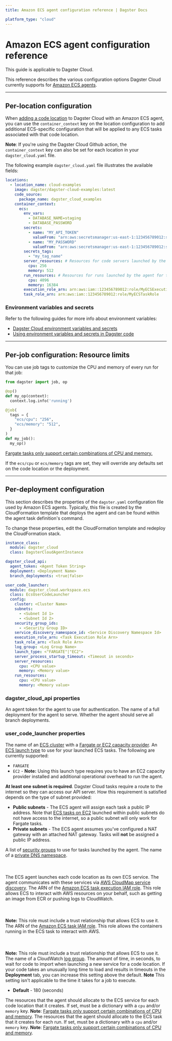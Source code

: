 ```yaml
---
title: Amazon ECS agent configuration reference | Dagster Docs

platform_type: "cloud"
---
```


# Amazon ECS agent configuration reference

<Note>This guide is applicable to Dagster Cloud.</Note>

This reference describes the various configuration options Dagster Cloud currently supports for [Amazon ECS agents](/dagster-cloud/deployment/agents/amazon-ecs).

---

## Per-location configuration

When [adding a code location](/dagster-cloud/developing-testing/code-locations) to Dagster Cloud with an Amazon ECS agent, you can use the `container_context` key on the location configuration to add additional ECS-specific configuration that will be applied to any ECS tasks associated with that code location.

**Note**: If you're using the Dagster Cloud Github action, the `container_context` key can also be set for each location in your `dagster_cloud.yaml` file.

The following example `dagster_cloud.yaml` file illustrates the available fields:

```yaml
locations:
  - location_name: cloud-examples
    image: dagster/dagster-cloud-examples:latest
    code_source:
      package_name: dagster_cloud_examples
    container_context:
      ecs:
        env_vars:
          - DATABASE_NAME=staging
          - DATABASE_PASSWORD
        secrets:
          - name: "MY_API_TOKEN"
            valueFrom: "arn:aws:secretsmanager:us-east-1:123456789012:secret:FOO-AbCdEf:token::"
          - name: "MY_PASSWORD"
            valueFrom: "arn:aws:secretsmanager:us-east-1:123456789012:secret:FOO-AbCdEf:password::"
        secrets_tags:
          - "my_tag_name"
        server_resources: # Resources for code servers launched by the agent for this location
          cpu: 256
          memory: 512
        run_resources: # Resources for runs launched by the agent for this location
          cpu: 4096
          memory: 16384
        execution_role_arn: arn:aws:iam::123456789012:role/MyECSExecutionRole
        task_role_arn: arn:aws:iam::123456789012:role/MyECSTaskRole
```

### Environment variables and secrets

<AmazonEcsEnvVarsConfiguration />

Refer to the following guides for more info about environment variables:

- [Dagster Cloud environment variables and secrets](/dagster-cloud/developing-testing/environment-variables-and-secrets)
- [Using environment variables and secrets in Dagster code](/guides/dagster/using-environment-variables-and-secrets)

---

## Per-job configuration: Resource limits

You can use job tags to customize the CPU and memory of every run for that job:

```py
from dagster import job, op

@op()
def my_op(context):
  context.log.info('running')

@job(
  tags = {
    "ecs/cpu": "256",
    "ecs/memory": "512",
  }
)
def my_job():
  my_op()
```

[Fargate tasks only support certain combinations of CPU and memory.](https://docs.aws.amazon.com/AmazonECS/latest/developerguide/task-cpu-memory-error.html)

If the `ecs/cpu` or `ecs/memory` tags are set, they will override any defaults set on the code location or the deployment.

---

## Per-deployment configuration

This section describes the properties of the `dagster.yaml` configuration file used by Amazon ECS agents. Typically, this file is created by the CloudFormation template that deploys the agent and can be found within the agent task definition's command.

To change these properties, edit the CloudFormation template and redeploy the CloudFormation stack.

```yaml
instance_class:
  module: dagster_cloud
  class: DagsterCloudAgentInstance

dagster_cloud_api:
  agent_token: <Agent Token String>
  deployment: <Deployment Name>
  branch_deployments: <true|false>

user_code_launcher:
  module: dagster_cloud.workspace.ecs
  class: EcsUserCodeLauncher
  config:
    cluster: <Cluster Name>
    subnets:
      - <Subnet Id 1>
      - <Subnet Id 2>
    security_group_ids:
      - <Security Group ID>
    service_discovery_namespace_id: <Service Discovery Namespace Id>
    execution_role_arn: <Task Execution Role Arn>
    task_role_arn: <Task Role Arn>
    log_group: <Log Group Name>
    launch_type: <"FARGATE"|"EC2">
    server_process_startup_timeout: <Timeout in seconds>
    server_resources:
      cpu: <CPU value>
      memory: <Memory value>
    run_resources:
      cpu: <CPU value>
      memory: <Memory value>
```

### dagster_cloud_api properties

<ReferenceTable>
  <ReferenceTableItem propertyName="dagster_cloud_api.agent_token">
    An agent token for the agent to use for authentication.
  </ReferenceTableItem>
  <ReferenceTableItem propertyName="dagster_cloud_api.deployment">
    The name of a full deployment for the agent to serve.
  </ReferenceTableItem>
  <ReferenceTableItem propertyName="dagster_cloud_api.branch_deployments">
    Whether the agent should serve all branch deployments.
  </ReferenceTableItem>
</ReferenceTable>

### user_code_launcher properties

<ReferenceTable>
  <ReferenceTableItem
  propertyName="config.cluster"
  >
  The name of an <a href="https://docs.aws.amazon.com/AmazonECS/latest/developerguide/create_cluster.html" target="_blank">ECS cluster</a> with a <a href="https://docs.aws.amazon.com/AmazonECS/latest/developerguide/cluster-capacity-providers.html" target="_blank">Fargate or EC2 capacity provider</a>.
  </ReferenceTableItem>
  <ReferenceTableItem
  propertyName="config.launch_type"
  >
  An <a href="https://docs.aws.amazon.com/AmazonECS/latest/developerguide/launch_types.html" target="blank">ECS launch type</a> to use for your launched ECS tasks. The following are currently supported:
  <ul>
    <li><code>FARGATE</code></li>
    <li><code>EC2</code> - <strong>Note:</strong> Using this launch type requires you to have an EC2 capacity provider installed and additional operational overhead to run the agent.</li>
  </ul>
  </ReferenceTableItem>
  <ReferenceTableItem
  propertyName="config.subnets">
  <strong>At least one subnet is required</strong>. Dagster Cloud tasks require a route to the internet so they can access our API server. How this requirement is satisfied depends on the type of subnet provided:

   <ul>
    <li>
     <strong>Public subnets</strong> - The ECS agent will assign each task a public IP address. Note that <a href="https://docs.aws.amazon.com/AmazonECS/latest/developerguide/task-networking-awsvpc.html">ECS tasks on EC2</a> launched within public subnets do not have access to the internet, so a public subnet will only work for Fargate tasks.
    </li>
    <li>
     <strong>Private subnets</strong> - The ECS agent assumes you've configured a NAT gateway with an attached NAT gateway. Tasks will <strong>not</strong> be assigned a public IP address.
    </li>
    </ul>
  </ReferenceTableItem>
  <ReferenceTableItem
  propertyName="config.security_group_ids"
  >
  A list of <a href="https://docs.aws.amazon.com/AWSCloudFormation/latest/UserGuide/aws-properties-ec2-security-group.html" target="_blank">security groups</a> to use for tasks launched by the agent.
  </ReferenceTableItem>
  <ReferenceTableItem
  propertyName="config.service_discovery_namespace_id"
  >
  The name of a <a href="https://docs.aws.amazon.com/AWSCloudFormation/latest/UserGuide/aws-resource-servicediscovery-privatednsnamespace.html" target="_blank">private DNS namespace</a>.
  <br></br><br></br>
    The ECS agent launches each code location as its own ECS service. The agent communicates with these services via <a href="https://docs.aws.amazon.com/AmazonECS/latest/developerguide/service-discovery.html" target="_blank">AWS CloudMap service discovery</a>.
  </ReferenceTableItem>
  <ReferenceTableItem
  propertyName="config.execution_role_arn">
  The ARN of the <a href="https://docs.aws.amazon.com/AmazonECS/latest/developerguide/task_execution_IAM_role.html" target="_blank">Amazon ECS task execution IAM role</a>. This role allows ECS to interact with AWS resources on your behalf, such as getting an image from ECR or pushing logs to CloudWatch.
   <br></br><br></br>
    <strong>Note:</strong> This role must include a trust relationship that allows ECS to use it.
  </ReferenceTableItem>
  <ReferenceTableItem
  propertyName="config.task_role_arn">
  The ARN of the <a href="https://docs.aws.amazon.com/AmazonECS/latest/developerguide/task-iam-roles.html" target="_blank">Amazon ECS task IAM role</a>. This role allows the containers running in the ECS task to interact with AWS.
  <br></br><br></br>
    <strong>Note:</strong> This role must include a trust relationship that allows ECS to use it.
  </ReferenceTableItem>
  <ReferenceTableItem
  propertyName="config.log_group">
  The name of a CloudWatch <a href="https://docs.aws.amazon.com/AmazonCloudWatch/latest/logs/Working-with-log-groups-and-streams.html#Create-Log-Group" target="_blank">log group</a>.
  </ReferenceTableItem>
  <ReferenceTableItem
  propertyName="config.server_process_startup_timeout">
  The amount of time, in seconds, to wait for code to import when launching a new service for a code location. If your code takes an unusually long time to load and results in timeouts in the <strong>Deployment</strong> tab, you can increase this setting above the default. <strong>Note</strong> This setting isn't applicable to the time it takes for a job to execute.
  <ul>
  <li><strong>Default</strong> - 180 (seconds)</li>
  </ul>
  </ReferenceTableItem>
  <ReferenceTableItem
  propertyName="config.server_resources">
  The resources that the agent should allocate to the ECS service for each code location that it creates. If set, must be a dictionary with a <code>cpu</code> and/or <code>memory</code> key. <strong>Note</strong>: <a href="https://docs.aws.amazon.com/AmazonECS/latest/developerguide/task-cpu-memory-error.html">Fargate tasks only support certain combinations of CPU and memory</a>.
  </ReferenceTableItem>
  <ReferenceTableItem
  propertyName="config.run_resources">
  The resources that the agent should allocate to the ECS task that it creates for each run. If set, must be a dictionary with a <code>cpu</code> and/or <code>memory</code> key. <strong>Note</strong>: <a href="https://docs.aws.amazon.com/AmazonECS/latest/developerguide/task-cpu-memory-error.html">Fargate tasks only support certain combinations of CPU and memory</a>.
  </ReferenceTableItem>
</ReferenceTable>
